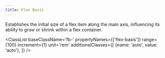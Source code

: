 ```yaml
---
title: Flex Basis
---
```



Establishes the initial size of a flex item along the main axis, influencing its ability to grow or shrink within a flex container.

<ClassList 
  baseClassName='fb-' 
  propertyNames={['flex-basis']}
  range={100} 
  increment={1} 
  unit='rem' 
  additionalClasses={[
    {name: 'auto', value: 'auto'},
  ]} 
/>